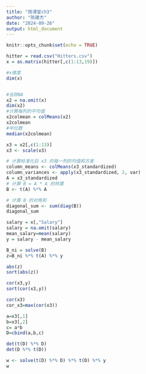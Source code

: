 ---
title: "雨课堂ch3"
author: "陈建杰"
date: "2024-09-26"
output: html_document
---
```{r setup, include=FALSE}
knitr::opts_chunk$set(echo = TRUE)
```

```{r}
hitter = read.csv("Hitters.csv")
x = as.matrix(hitter[,c(1:13,19)])

#x维度
dim(x)


#去除NA
x2 = na.omit(x)
dim(x2)
#计算每列的平均值
x2colmean = colMeans(x2)
x2colmean
#中位数
median(x2colmean)
```

```{r}
x3 = x2[,c(1:13)]
x3 <- scale(x3)

# 计算标准化后 x3 的每一列的均值和方差
column_means <- colMeans(x3_standardized)
column_variances <- apply(x3_standardized, 2, var)
A = x3_standardized
# 计算 B = A * A 的转置
B <- t(A) %*% A

# 计算 B 的对角和
diagonal_sum <- sum(diag(B))
diagonal_sum
```

```{r}
salary = x[,"Salary"]
salary = na.omit(salary)
mean_salary=mean(salary)
y = salary - mean_salary

B_ni = solve(B)
z=B_ni %*% t(A) %*% y

abs(z)
sort(abs(z))
```


```{r}
cor(x3,y)
sort(cor(x3,y))
```


```{r}
cor(x3)
cor_x3=max(cor(x3))
```

```{r}

a=x3[,1]
b=x3[,2]
c= a*b
D=cbind(a,b,c)

det(t(D) %*% D)
det(D %*% t(D))
```

```{r}

w <- solve(t(D) %*% D) %*% t(D) %*% y
w

```
